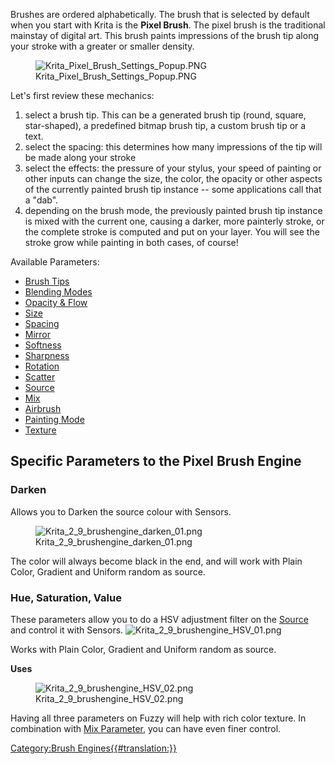 Brushes are ordered alphabetically. The brush that is selected by default when you start with Krita is the '''Pixel Brush'''. The pixel brush is the traditional mainstay of digital art. This brush paints impressions of the brush tip along your stroke with a greater or smaller density. 


[[File:Krita Pixel Brush Settings Popup.PNG]] 

Let's first review these mechanics:

# select a brush tip. This can be a generated brush tip (round, square, star-shaped), a predefined bitmap brush tip, a custom brush tip or a text.
# select the spacing: this determines how many impressions of the tip will be made along your stroke
# select the effects: the pressure of your stylus, your speed of painting or other inputs can change the size, the color, the opacity or other aspects of the currently painted brush tip instance -- some applications call that a "dab".
# depending on the brush mode, the previously painted brush tip instance is mixed with the current one, causing a darker, more painterly stroke, or the complete stroke is computed and put on your layer. You will see the stroke grow while painting in both cases, of course!

Available Parameters:

*[[Special:myLanguage/Brush Tips|Brush Tips]]
*[[Special:myLanguage/Blending Modes|Blending Modes]]
*[[Special:myLanguage/Opacity &amp; Flow|Opacity &amp; Flow]]
*[[Special:myLanguage/Parameters#Size|Size]]
*[[Special:myLanguage/Parameters#Spacing|Spacing]]
*[[Special:myLanguage/Parameters#Mirror|Mirror]]
*[[Special:myLanguage/Parameters#Softness|Softness]]
*[[Special:myLanguage/Parameters#Sharpness|Sharpness]]
*[[Special:myLanguage/Parameters#Rotation|Rotation]]
*[[Special:myLanguage/Parameters#Scatter|Scatter]]
*[[Special:myLanguage/Parameters#Source|Source]]
*[[Special:myLanguage/Parameters#Mix|Mix]]
*[[Special:myLanguage/Parameters#Airbrush|Airbrush]]
*[[Special:myLanguage/Opacity &amp; Flow|Painting Mode]]
*[[Special:myLanguage/Texture|Texture]]

==Specific Parameters to the Pixel Brush Engine==

===Darken===
Allows you to Darken the source colour with Sensors.

[[File:Krita 2 9 brushengine darken 01.png ]]

The color will always become black in the end, and will work with Plain Color, Gradient and Uniform random as source.
===Hue, Saturation, Value===
These parameters allow you to do a HSV adjustment filter on the [[Special:myLanguage/Parameters#Source|Source]] and control it with Sensors.
[[File:Krita 2 9 brushengine HSV 01.png]]

Works with Plain Color, Gradient and Uniform random as source.

'''Uses'''

[[File:Krita 2 9 brushengine HSV 02.png ]]

Having all three parameters on Fuzzy will help with rich color texture. In combination with [[Special:myLanguage/Parameters#Mix|Mix Parameter]], you can have even finer control.


[[Category:Brush Engines{{#translation:}}]]
